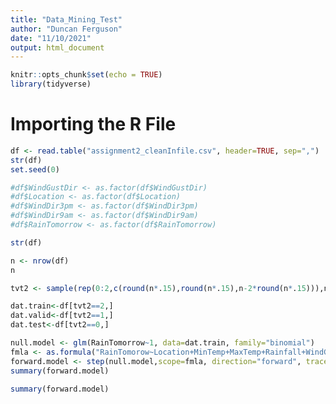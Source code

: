 ```yaml
---
title: "Data_Mining_Test"
author: "Duncan Ferguson"
date: "11/10/2021"
output: html_document
---
```


```r
knitr::opts_chunk$set(echo = TRUE)
library(tidyverse)
```

# Importing the R File
```r
df <- read.table("assignment2_cleanInfile.csv", header=TRUE, sep=",")
str(df)
set.seed(0)
```
```r
#df$WindGustDir <- as.factor(df$WindGustDir)
#df$Location <- as.factor(df$Location)
#df$WindDir3pm <- as.factor(df$WindDir3pm)
#df$WindDir9am <- as.factor(df$WindDir9am)
#df$RainTomorrow <- as.factor(df$RainTomorrow)

str(df)

```

```r
n <- nrow(df)
n
```

```r
tvt2 <- sample(rep(0:2,c(round(n*.15),round(n*.15),n-2*round(n*.15))),n)# Complete this line

dat.train<-df[tvt2==2,] 
dat.valid<-df[tvt2==1,] 
dat.test<-df[tvt2==0,] 
```


```r
null.model <- glm(RainTomorrow~1, data=dat.train, family="binomial")
fmla <- as.formula("RainTomorow~Location+MinTemp+MaxTemp+Rainfall+WindGustDir+WindGustSpeed+WindDir9am+WindDir3pm+WindSpeed9am+WindSpeed3pm+Humidity9am+Humidity3pm+Pressure9am+Pressure3pm+Cloud9am +Cloud3pm+Temp9am+Temp3pm+RainToday")
forward.model <- step(null.model,scope=fmla, direction="forward", trace=1)
summary(forward.model)
```
```r
summary(forward.model)
```


